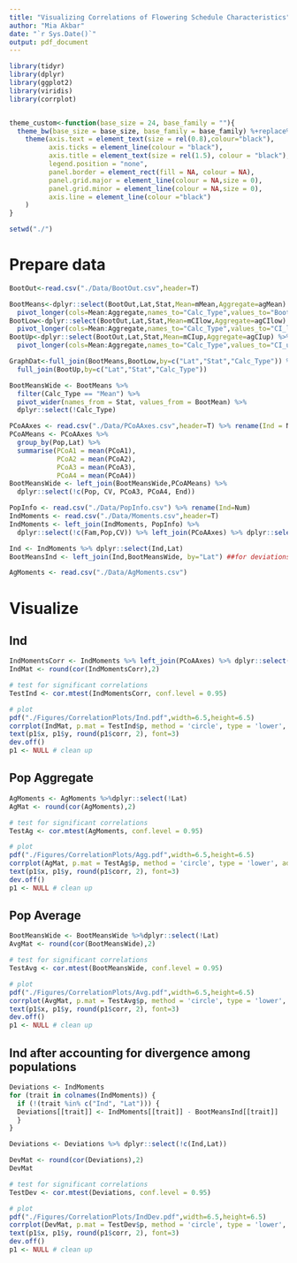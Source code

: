 ```yaml
---
title: "Visualizing Correlations of Flowering Schedule Characteristics"
author: "Mia Akbar"
date: "`r Sys.Date()`"
output: pdf_document
---
```


```r
library(tidyr)
library(dplyr)
library(ggplot2)
library(viridis)
library(corrplot)


theme_custom<-function(base_size = 24, base_family = ""){
  theme_bw(base_size = base_size, base_family = base_family) %+replace% 
    theme(axis.text = element_text(size = rel(0.8),colour="black"),
          axis.ticks = element_line(colour = "black"), 
          axis.title = element_text(size = rel(1.5), colour = "black"),
          legend.position = "none",
          panel.border = element_rect(fill = NA, colour = NA), 
          panel.grid.major = element_line(colour = NA,size = 0), 
          panel.grid.minor = element_line(colour = NA,size = 0), 
          axis.line = element_line(colour ="black")
    )
}

setwd("./")
```

# Prepare data

```r
BootOut<-read.csv("./Data/BootOut.csv",header=T)

BootMeans<-dplyr::select(BootOut,Lat,Stat,Mean=mMean,Aggregate=agMean) %>%
  pivot_longer(cols=Mean:Aggregate,names_to="Calc_Type",values_to="BootMean")
BootLow<-dplyr::select(BootOut,Lat,Stat,Mean=mCIlow,Aggregate=agCIlow) %>%
  pivot_longer(cols=Mean:Aggregate,names_to="Calc_Type",values_to="CI_low")
BootUp<-dplyr::select(BootOut,Lat,Stat,Mean=mCIup,Aggregate=agCIup) %>%
  pivot_longer(cols=Mean:Aggregate,names_to="Calc_Type",values_to="CI_up")

GraphDat<-full_join(BootMeans,BootLow,by=c("Lat","Stat","Calc_Type")) %>%
  full_join(BootUp,by=c("Lat","Stat","Calc_Type"))
```

```r
BootMeansWide <- BootMeans %>% 
  filter(Calc_Type == "Mean") %>% 
  pivot_wider(names_from = Stat, values_from = BootMean) %>% 
  dplyr::select(!Calc_Type)
```

```r
PCoAAxes <- read.csv("./Data/PCoAAxes.csv",header=T) %>% rename(Ind = Num)
PCoAMeans <- PCoAAxes %>% 
  group_by(Pop,Lat) %>% 
  summarise(PCoA1 = mean(PCoA1),
            PCoA2 = mean(PCoA2),
            PCoA3 = mean(PCoA3),
            PCoA4 = mean(PCoA4))
BootMeansWide <- left_join(BootMeansWide,PCoAMeans) %>% 
  dplyr::select(!c(Pop, CV, PCoA3, PCoA4, End))
```

```r
PopInfo <- read.csv("./Data/PopInfo.csv") %>% rename(Ind=Num)
IndMoments <- read.csv("./Data/Moments.csv",header=T)
IndMoments <- left_join(IndMoments, PopInfo) %>% 
  dplyr::select(!c(Fam,Pop,CV)) %>% left_join(PCoAAxes) %>% dplyr::select(!c(Pop,PCoA3,PCoA4,End))
```

```r
Ind <- IndMoments %>% dplyr::select(Ind,Lat)
BootMeansInd <- left_join(Ind,BootMeansWide, by="Lat") ##for deviations
```

```r
AgMoments <- read.csv("./Data/AgMoments.csv")
```

# Visualize 

## Ind 

```r
IndMomentsCorr <- IndMoments %>% left_join(PCoAAxes) %>% dplyr::select(Start,Duration,Mean,Var,Skew,Kurtosis, PCoA1, PCoA2)
IndMat <- round(cor(IndMomentsCorr),2)
```

```r
# test for significant correlations
TestInd <- cor.mtest(IndMomentsCorr, conf.level = 0.95)

# plot 
pdf("./Figures/CorrelationPlots/Ind.pdf",width=6.5,height=6.5)
corrplot(IndMat, p.mat = TestInd$p, method = 'circle', type = 'lower', addCoef.col = "black", insig='blank', tl.col = 'black', tl.srt = 45, number.font=3, col=colorRampPalette(c("#fcfdbf","#fc8961","#b73779"))((200)), diag = FALSE)$corrPos -> p1
text(p1$x, p1$y, round(p1$corr, 2), font=3) 
dev.off()
p1 <- NULL # clean up 
```

## Pop Aggregate

```r
AgMoments <- AgMoments %>%dplyr::select(!Lat)
AgMat <- round(cor(AgMoments),2)
```

```r
# test for significant correlations
TestAg <- cor.mtest(AgMoments, conf.level = 0.95)

# plot 
pdf("./Figures/CorrelationPlots/Agg.pdf",width=6.5,height=6.5)
corrplot(AgMat, p.mat = TestAg$p, method = 'circle', type = 'lower', addCoef.col = "black", insig='blank', tl.col = 'black', tl.srt = 45, number.font=3, col=colorRampPalette(c("#fcfdbf","#fc8961","#b73779"))((200)), diag = FALSE)$corrPos -> p1
text(p1$x, p1$y, round(p1$corr, 2), font=3) 
dev.off()
p1 <- NULL # clean up 
```

## Pop Average 

```r
BootMeansWide <- BootMeansWide %>%dplyr::select(!Lat)
AvgMat <- round(cor(BootMeansWide),2)
```

```r
# test for significant correlations
TestAvg <- cor.mtest(BootMeansWide, conf.level = 0.95)

# plot 
pdf("./Figures/CorrelationPlots/Avg.pdf",width=6.5,height=6.5)
corrplot(AvgMat, p.mat = TestAvg$p, method = 'circle', type = 'lower', addCoef.col = "black", insig='blank', tl.col = 'black', tl.srt = 45, number.font=3, col=colorRampPalette(c("#fcfdbf","#fc8961","#b73779"))((200)), diag = FALSE)$corrPos -> p1
text(p1$x, p1$y, round(p1$corr, 2), font=3) 
dev.off()
p1 <- NULL # clean up 
```

## Ind after accounting for divergence among populations

```r
Deviations <- IndMoments
for (trait in colnames(IndMoments)) {
  if (!(trait %in% c("Ind", "Lat"))) {
  Deviations[[trait]] <- IndMoments[[trait]] - BootMeansInd[[trait]]
  }
}

Deviations <- Deviations %>% dplyr::select(!c(Ind,Lat))
```

```r
DevMat <- round(cor(Deviations),2)
DevMat
```

```r
# test for significant correlations
TestDev <- cor.mtest(Deviations, conf.level = 0.95)

# plot 
pdf("./Figures/CorrelationPlots/IndDev.pdf",width=6.5,height=6.5)
corrplot(DevMat, p.mat = TestDev$p, method = 'circle', type = 'lower', addCoef.col = "black", insig='blank', tl.col = 'black', tl.srt = 45, number.font=3, col=colorRampPalette(c("#fcfdbf","#fc8961","#b73779"))((200)), diag = FALSE)$corrPos -> p1
text(p1$x, p1$y, round(p1$corr, 2), font=3) 
dev.off()
p1 <- NULL # clean up 
```